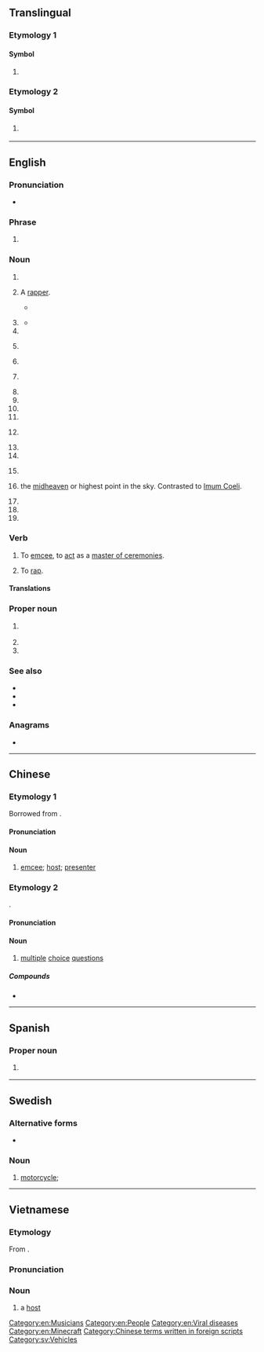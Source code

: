 {{also|mc|Mc|mC|Mc-|.mc|M/C}}
==Translingual==

===Etymology 1===

====Symbol====
{{mul-symbol}}

# {{SI-unit-abb|mega|coulomb|[[electric charge]]}}

===Etymology 2===

====Symbol====
{{mul-symbol}}

# {{ISO 3166|1|2|Monaco}}
#: {{syn|mul|MCO|qq1={{w|ISO 3166-1 alpha-3|alpha-3}}}}

{{c|mul|Monaco}}

----

==English==

===Pronunciation===
* {{audio|en|En-au-MC.ogg|Audio (AU)}}

===Phrase===
{{en-phrase}}

# {{lb|en|texting}} {{initialism of|en|Merry Christmas}}

===Noun===
{{en-noun|~|s|MC's}}

# {{initialism of|en|master of ceremonies}}
# {{lb|en|music|slang}} A [[rapper]].
#* {{quote-song|en|year=1999|artist={{w|Beastie Boys}}|album=Hello Nasty|title=Three MC’s and One DJ|passage=Three '''MC's''' and one DJ / We be getting down with no delay}}
# {{lb|en|knitting}} {{initialism of|en|[[main]] [[colour]]}}
#* {{quote-book|en|year=2011|author=Kristi Porter|title=Knitting Patterns For Dummies|page=91|passage=With '''MC''', knit a row, purl a row.}}
# {{init of|en|medical center}}
# {{lb|en|textiles}} {{initialism of|en|[[matching]] [[colour]]}}
# {{lb|en|computing}} {{initialism of|en|[[movie]] [[clip]]}}
# {{initialism of|en|methylene chloride}} {{gloss|dichloromethane}}
# {{initialism of|en|[[motorcycle]] [[club]]}}
# {{initialism of|en|[[mail]] [[code]]}} <!--what is a mail code?-->
# {{initialism of|en|[[main]] [[character]]}}
# {{init of|en|[[military]] [[cross]]}}
# {{lb|en|medicine|pathology}} {{init of|en|[[molluscum contagiosum]]}}
# {{init of|en|Member of Congress}}
# {{init of|en|[[medical]] [[college]]}}
# {{lb|en|astronomy}} {{initialism of|en|Mars-crosser}}
# {{lb|en|astrology}} {{init of|en|[[medium]] [[coeli]]|dot=,}} the [[midheaven]] or highest point in the sky. Contrasted to [[Imum Coeli]].
# {{initialism of|en|male circumcision}}
# {{initialism of|en|medical certificate}}
# {{initialism of|en|Minecraft}}

===Verb===
{{en-verb}}

# To [[emcee]], to [[act]] as a [[master of ceremonies]].
# {{lb|en|music}} To [[rap]].

====Translations====
{{trans-see|emcee}}
{{trans-see|rap}}

===Proper noun===
{{en-proper noun}}

# {{lb|en|video games|informal}} {{initialism of|en|{{w|Minecraft}}}}
# {{init of|en|[[Marine Corps]]}}
# {{abbr of|en|{{w|Mastercard}}}}

===See also===
* {{l|en|Mc}}
* {{l|en|mc}}
* {{l|en|Mac}}

===Anagrams===
* {{anagrams|en|a=cm|CM|cM}}

[[Category:en:Musicians]]
[[Category:en:People]]
[[Category:en:Viral diseases]]
[[Category:en:Minecraft]]

----

==Chinese==

===Etymology 1===
Borrowed from {{bor|yue|en|MC}} {{gl|em}}.

====Pronunciation====
{{zh-pron
|c=em1 si1
|cat=n
}}

====Noun====
{{head|zh|noun}}

# {{lb|zh|Hong Kong}} [[emcee]]; [[host]]; [[presenter]]

===Etymology 2===
{{initialism|yue|[[multiple]] [[choice]]}}.

====Pronunciation====
{{zh-pron
|c=em1 si1
|cat=n
}}

====Noun====
{{head|zh|noun}}

# {{lb|zh|Hong Kong|school slang}} [[multiple]] [[choice]] [[question]]s

=====Compounds=====
* {{zh-l|MC紙}}

[[Category:Chinese terms written in foreign scripts]]

----

==Spanish==

===Proper noun===
{{head|es|proper noun}}

# {{abbreviation of|es|[[Michoacán]]|nodot=1}} {{gloss|Mexican state}}

----

==Swedish==

===Alternative forms===
* {{l|sv|mc}}

===Noun===
{{head|sv|noun|g=c}}

# [[motorcycle]]; {{abbreviation of|sv|motorcykel}}

[[Category:sv:Vehicles]]

----

==Vietnamese==

===Etymology===
From {{bor|vi|en|MC|pos=master of ceremonies}}.

===Pronunciation===
{{vi-pron|em xi}}

===Noun===
{{vi-noun}}

# {{lb|vi|television}} a [[host]]
#:{{syn|vi|[[người]] [[dẫn]] ([[chương trình]])}}

{{top|vi|Occupations}}